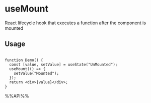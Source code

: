 # useMount

React lifecycle hook that executes a function after the component is mounted


## Usage

```tsx live

function Demo() {
  const [value, setValue] = useState("UnMounted");
  useMount(() => {
    setValue("Mounted");
  });
  return <div>{value}</div>;
}

```

%%API%%
